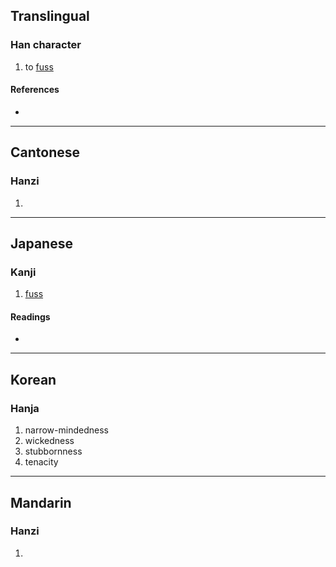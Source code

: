 {{character info/new}}
==Translingual==

===Han character===
{{Han char|rn=9|rad=人|as=09|sn=11|four=27214|canj=OSMG|ids=⿰亻屋}}

# to [[fuss]]

====References====
* {{Han ref|kx=0110.210|dkj=00853|dj=0236.050|hdz=10198.010|uh=5053|ud=20563|bh=D451|bd=54353}}

----

==Cantonese==

===Hanzi===
{{yue-hanzi|jyut=[[ak1]]|y=ak1}}

# {{defn|lang=yue|sort=人09}}

----

==Japanese==

===Kanji===
{{ja-kanji|grade=|rs=人09}}

# [[fuss]]

====Readings====
* {{ja-readings|on=[[あく]] (aku)|kun=[[かかはるさま]] (kakaharusama)}}

----

==Korean==

===Hanja===
{{ko-hanja|hangeul=악|rv=ak|mr=ak}}

# narrow-mindedness
# wickedness
# stubbornness
# tenacity

----

==Mandarin==

===Hanzi===
{{cmn-hanzi|pin=[[jiē]] ([[jie1]]), [[wò]] ([[wo4]])|wg=chieh<sup>1</sup>, wo<sup>4</sup>}}

# {{defn|lang=cmn|sort=人09}}